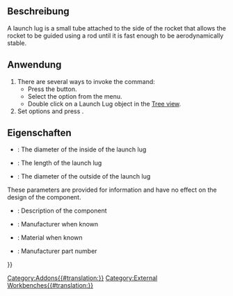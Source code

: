 <languages/>

{{Docnav/de
|[[Rocket_CompLaunchGuide/de|Abschussrampe]]
|[[Rocket_RailButton/de|FührungsschienenKnopf]]
|[[Rocket_Workbench/de|Arbeitsbereich Rocket]]
|IconL=Rocket_LaunchGuideComposite.png
|IconR=Rocket_RailButton.svg
|IconC=RocketWorkbench.svg
}}

{{GuiCommand/de
|Name=Rocket LaunchLug
|Name/de=Rocket Startlasche
|MenuLocation=Rakete → Starthilfen → Startlasche
|Workbenches=[[Rocket_Workbench|Rocket Workbench]]
|Version=0.19
}}

<span id="Description"></span>
==Beschreibung==

A launch lug is a small tube attached to the side of the rocket that allows the rocket to be guided using a rod until it is fast enough to be aerodynamically stable.

<span id="Usage"></span>
==Anwendung==

# There are several ways to invoke the command:
#* Press the {{Button|[[Image:Rocket_LaunchLug.svg|16px]] [[Rocket_LaunchLug|Launch Lug]]}} button.
#* Select the {{MenuCommand|Rocket → Launch Guides→ [[Image:Rocket_LaunchLug.svg|16px]] Launch Lug}} option from the menu.
#* Double click on a Launch Lug object in the [[Tree_view|Tree view]].
# Set options and press {{Button|OK}}.

<span id="Properties"></span>
==Eigenschaften==

{{TitleProperty|Startlasche}}

* {{PropertyData|Inner Diameter}}: The diameter of the inside of the launch lug
* {{PropertyData|Length}}: The length of the launch lug
* {{PropertyData|Outer Diameter}}: The diameter of the outside of the launch lug

{{TitleProperty|Rocket Komponenten}}

These parameters are provided for information and have no effect on the design of the component.

* {{PropertyData|Description}}: Description of the component
* {{PropertyData|Manufacturer}}: Manufacturer when known
* {{PropertyData|Material}}: Material when known
* {{PropertyData|Part Number}}: Manufacturer part number


{{Docnav
|[[Rocket_CompLaunchGuide|Launch Guide]]
|[[Rocket_RailButton|Rail Button]]
|[[Rocket_Workbench|Rocket Workbench]]
|IconL=Rocket_LaunchGuideComposite.png
|IconR=Rocket_RailButton.svg
|IconC=RocketWorkbench.svg
}}

{{Userdocnavi{{#translation:}}}}
[[Category:Addons{{#translation:}}]]
[[Category:External Workbenches{{#translation:}}]]